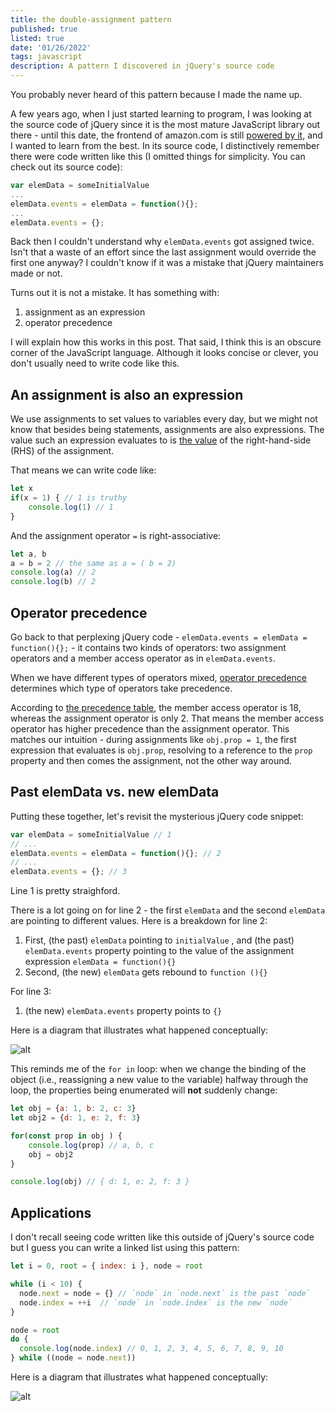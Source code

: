 ```yaml
---
title: the double-assignment pattern
published: true
listed: true
date: '01/26/2022'
tags: javascript
description: A pattern I discovered in jQuery's source code
---
```


You probably never heard of this pattern because I made the name up. 

A few years ago, when I just started learning to program, I was looking at the source code of jQuery since it is the most mature JavaScript library out there - until this date, the frontend of amazon.com is still [powered by it](), and I wanted to learn from the best. In its source code, I distinctively remember there were code written like this (I omitted things for simplicity. You can check out its source code):

```javascript
var elemData = someInitialValue
...
elemData.events = elemData = function(){};
...
elemData.events = {};
```

Back then I couldn't understand why `elemData.events` got assigned twice. Isn't that a waste of an effort since the last assignment would override the first one anyway? I couldn't know if it was a mistake that jQuery maintainers made or not.

Turns out it is not a mistake. It has something with:

1. assignment as an expression
2. operator precedence

I will explain how this works in this post. That said, I think this is an obscure corner of the JavaScript language. Although it looks concise or clever, you don't usually need to write code like this.


## An assignment is also an expression

We use assignments to set values to variables every day, but we might not know that besides being statements, assignments are also expressions. The value such an expression evaluates to is [the value]((https://tc39.es/ecma262/#sec-assignment-operators-runtime-semantics-evaluation)) of the right-hand-side (RHS) of the assignment. 

That means we can write code like:

```javascript
let x
if(x = 1) { // 1 is truthy
	console.log(1) // 1
}
```


And the assignment operator `=` is right-associative:

```javascript
let a, b
a = b = 2 // the same as a = ( b = 2) 
console.log(a) // 2
console.log(b) // 2
```

## Operator precedence

Go back to that perplexing jQuery code - `elemData.events = elemData = function(){};` - it contains two kinds of operators: two assignment operators and a member access operator as in `elemData.events`.

When we have different types of operators mixed, [operator precedence](https://developer.mozilla.org/en-US/docs/Web/JavaScript/Reference/Operators/Operator_Precedence#table) determines which type of operators take precedence.

According to [the precedence table](https://developer.mozilla.org/en-US/docs/Web/JavaScript/Reference/Operators/Operator_Precedence#table), the member access operator is 18, whereas the assignment operator is only 2. That means the member access operator has higher precedence than the assignment operator. This matches our intuition - during assignments like `obj.prop = 1`, the first expression that evaluates is `obj.prop`, resolving to a reference to the `prop` property and then comes the assignment, not the other way around.



## Past elemData vs. new elemData

Putting these together, let's revisit the mysterious jQuery code snippet:

```javascript
var elemData = someInitialValue // 1
// ...
elemData.events = elemData = function(){}; // 2
// ...
elemData.events = {}; // 3
```

Line 1 is pretty straighford. 

There is a lot going on for line 2 - the first `elemData` and the second `elemData` are pointing to different values. 
Here is a breakdown for line 2:
1. First, (the past) `elemData` pointing to `initialValue` , and (the past) `elemData.events` property pointing to the value of the assignment expression `elemData = function(){}`
2. Second, (the new) `elemData` gets rebound to `function (){}`


For line 3:
1. (the new) `elemData.events` property points to `{}` 

Here is a diagram that illustrates what happened conceptually:

![alt](/art/blog/double-assignment/pastandnew.png)


This reminds me of the `for in` loop: when we change the binding of the object (i.e., reassigning a new value to the variable) halfway through the loop, the properties being enumerated will **not** suddenly change:

```javascript
let obj = {a: 1, b: 2, c: 3}
let obj2 = {d: 1, e: 2, f: 3}

for(const prop in obj ) {
	console.log(prop) // a, b, c
	obj = obj2 
}

console.log(obj) // { d: 1, e: 2, f: 3 }
```

## Applications
I don't recall seeing code written like this outside of jQuery's source code but I guess you can write a linked list using this pattern:

```javascript
let i = 0, root = { index: i }, node = root

while (i < 10) {
  node.next = node = {} // `node` in `node.next` is the past `node`
  node.index = ++i  // `node` in `node.index` is the new `node`
}

node = root
do {
  console.log(node.index) // 0, 1, 2, 3, 4, 5, 6, 7, 8, 9, 10
} while ((node = node.next))
```
Here is a diagram that illustrates what happened conceptually:

![alt](/art/blog/double-assignment/ll.png)
